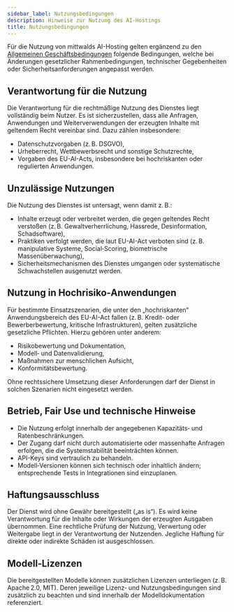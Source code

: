 ```yaml
---
sidebar_label: Nutzungsbedingungen
description: Hinweise zur Nutzung des AI-Hostings
title: Nutzungsbedingungen
---
```


Für die Nutzung von mittwalds AI-Hosting gelten ergänzend zu den [Allgemeinen Geschäftsbedingungen](https://www.mittwald.de/agb) folgende Bedingungen, welche bei Änderungen gesetzlicher Rahmenbedingungen, technischer Gegebenheiten oder Sicherheitsanforderungen angepasst werden.

## Verantwortung für die Nutzung

Die Verantwortung für die rechtmäßige Nutzung des Dienstes liegt vollständig beim Nutzer. Es ist sicherzustellen, dass alle Anfragen, Anwendungen und Weiterverwendungen der erzeugten Inhalte mit geltendem Recht vereinbar sind. Dazu zählen insbesondere:

- Datenschutzvorgaben (z. B. DSGVO),
- Urheberrecht, Wettbewerbsrecht und sonstige Schutzrechte,
- Vorgaben des EU-AI-Acts, insbesondere bei hochriskanten oder regulierten Anwendungen.

## Unzulässige Nutzungen

Die Nutzung des Dienstes ist untersagt, wenn damit z. B.:

- Inhalte erzeugt oder verbreitet werden, die gegen geltendes Recht verstoßen (z. B. Gewaltverherrlichung, Hassrede, Desinformation, Schadsoftware),
- Praktiken verfolgt werden, die laut EU-AI-Act verboten sind (z. B. manipulative Systeme, Social‑Scoring, biometrische Massenüberwachung),
- Sicherheitsmechanismen des Dienstes umgangen oder systematische Schwachstellen ausgenutzt werden.

## Nutzung in Hochrisiko‑Anwendungen

Für bestimmte Einsatzszenarien, die unter den „hochriskanten“ Anwendungsbereich des EU-AI-Act fallen (z. B. Kredit‑ oder Bewerberbewertung, kritische Infrastrukturen), gelten zusätzliche gesetzliche Pflichten. Hierzu gehören unter anderem:

- Risikobewertung und Dokumentation,
- Modell‑ und Datenvalidierung,
- Maßnahmen zur menschlichen Aufsicht,
- Konformitätsbewertung.

Ohne rechtssichere Umsetzung dieser Anforderungen darf der Dienst in solchen Szenarien nicht eingesetzt werden.

## Betrieb, Fair Use und technische Hinweise

- Die Nutzung erfolgt innerhalb der angegebenen Kapazitäts‑ und Ratenbeschränkungen.
- Der Zugang darf nicht durch automatisierte oder massenhafte Anfragen erfolgen, die die Systemstabilität beeinträchten können.
- API-Keys sind vertraulich zu behandeln.
- Modell‑Versionen können sich technisch oder inhaltlich ändern; entsprechende Tests in Integrationen sind einzuplanen.

## Haftungsausschluss

Der Dienst wird ohne Gewähr bereitgestellt („as is“). Es wird keine Verantwortung für die Inhalte oder Wirkungen der erzeugten Ausgaben übernommen. Eine rechtliche Prüfung der Nutzung, Verwertung oder Weitergabe liegt in der Verantwortung der Nutzenden. Jegliche Haftung für direkte oder indirekte Schäden ist ausgeschlossen.

## Modell‑Lizenzen

Die bereitgestellten Modelle können zusätzlichen Lizenzen unterliegen (z. B. Apache 2.0, MIT). Deren jeweilige Lizenz‑ und Nutzungsbedingungen sind zusätzlich zu beachten und sind innerhalb der Modelldokumentation referenziert.
